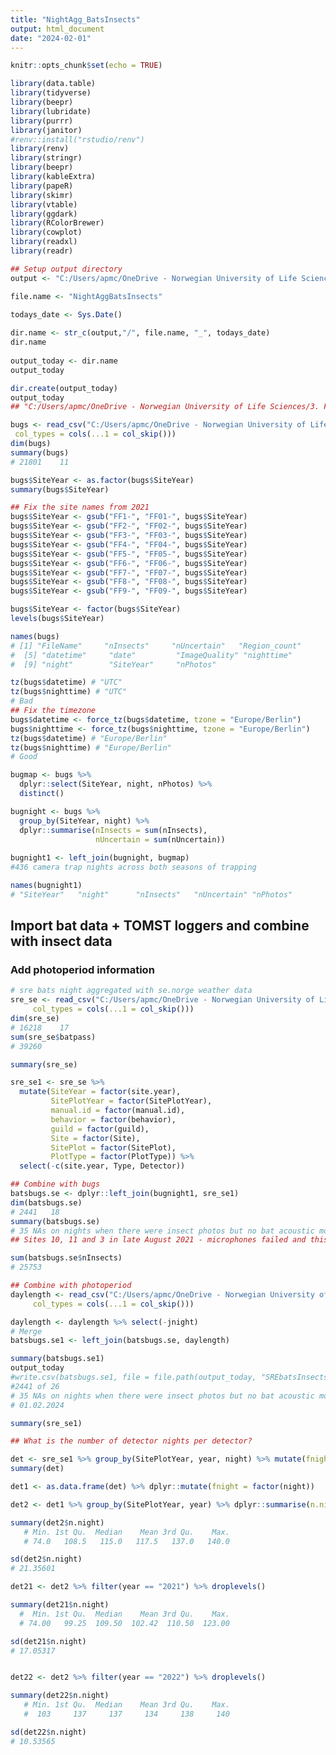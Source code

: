 ```yaml
---
title: "NightAgg_BatsInsects"
output: html_document
date: "2024-02-01"
---
```


```r
knitr::opts_chunk$set(echo = TRUE)
```

```r

library(data.table)
library(tidyverse)
library(beepr)
library(lubridate)
library(purrr)
library(janitor)
#renv::install("rstudio/renv")
library(renv)
library(stringr)
library(beepr)
library(kableExtra)
library(papeR)
library(skimr)
library(vtable)
library(ggdark)
library(RColorBrewer)
library(cowplot)
library(readxl)
library(readr)

## Setup output directory 
output <- "C:/Users/apmc/OneDrive - Norwegian University of Life Sciences/3. Follo Forest 2021-2023/Manuscripts/Analyses/ForDryad/2.AggregationCombineCovariates/NightAgg_BatsInsects_SRE_Open/Outputs"

file.name <- "NightAggBatsInsects"

todays_date <- Sys.Date()
 
dir.name <- str_c(output,"/", file.name, "_", todays_date)
dir.name
 
output_today <- dir.name
output_today

dir.create(output_today)
output_today
## "C:/Users/apmc/OneDrive - Norwegian University of Life Sciences/3. Follo Forest 2021-2023/Manuscripts/Analyses/ForDryad/2.AggregationCombineCovariates/NightAgg_BatsInsects_SRE_Open/Outputs/NightAggBatsInsects_2024-02-01"

```


```r
bugs <- read_csv("C:/Users/apmc/OneDrive - Norwegian University of Life Sciences/3. Follo Forest 2021-2023/Manuscripts/Analyses/ForDryad/2.AggregationCombineCovariates/NightAgg_BatsInsects_SRE_Open/Inputs/OCT_imageannotations_withmeta_combined.csv", 
 col_types = cols(...1 = col_skip()))
dim(bugs)
summary(bugs)
# 21801    11

bugs$SiteYear <- as.factor(bugs$SiteYear) 
summary(bugs$SiteYear)

## Fix the site names from 2021 
bugs$SiteYear <- gsub("FF1-", "FF01-", bugs$SiteYear)
bugs$SiteYear <- gsub("FF2-", "FF02-", bugs$SiteYear)
bugs$SiteYear <- gsub("FF3-", "FF03-", bugs$SiteYear)
bugs$SiteYear <- gsub("FF4-", "FF04-", bugs$SiteYear)
bugs$SiteYear <- gsub("FF5-", "FF05-", bugs$SiteYear)
bugs$SiteYear <- gsub("FF6-", "FF06-", bugs$SiteYear)
bugs$SiteYear <- gsub("FF7-", "FF07-", bugs$SiteYear)
bugs$SiteYear <- gsub("FF8-", "FF08-", bugs$SiteYear)
bugs$SiteYear <- gsub("FF9-", "FF09-", bugs$SiteYear)

bugs$SiteYear <- factor(bugs$SiteYear)
levels(bugs$SiteYear)

names(bugs)
# [1] "FileName"     "nInsects"     "nUncertain"   "Region_count"
#  [5] "datetime"     "date"         "ImageQuality" "nighttime"   
#  [9] "night"        "SiteYear"     "nPhotos"   

tz(bugs$datetime) # "UTC"
tz(bugs$nighttime) # "UTC" 
# Bad
## Fix the timezone
bugs$datetime <- force_tz(bugs$datetime, tzone = "Europe/Berlin")
bugs$nighttime <- force_tz(bugs$nighttime, tzone = "Europe/Berlin")
tz(bugs$datetime) # "Europe/Berlin"
tz(bugs$nighttime) # "Europe/Berlin" 
# Good 

bugmap <- bugs %>% 
  dplyr::select(SiteYear, night, nPhotos) %>% 
  distinct()

bugnight <- bugs %>% 
  group_by(SiteYear, night) %>% 
  dplyr::summarise(nInsects = sum(nInsects),
                   nUncertain = sum(nUncertain)) 
  
bugnight1 <- left_join(bugnight, bugmap)
#436 camera trap nights across both seasons of trapping

names(bugnight1)
# "SiteYear"   "night"      "nInsects"   "nUncertain" "nPhotos"
```


## Import bat data + TOMST loggers and combine with insect data 
### Add photoperiod information 
```r

# sre bats night aggregated with se.norge weather data
sre_se <- read_csv("C:/Users/apmc/OneDrive - Norwegian University of Life Sciences/3. Follo Forest 2021-2023/Manuscripts/Analyses/ForDryad/2.AggregationCombineCovariates/NightAgg_BatsInsects_SRE_Open/Inputs/sre.open_se.weather.csv", 
     col_types = cols(...1 = col_skip()))
dim(sre_se)
# 16218    17
sum(sre_se$batpass)
# 39260

summary(sre_se)

sre_se1 <- sre_se %>% 
  mutate(SiteYear = factor(site.year),
         SitePlotYear = factor(SitePlotYear),
         manual.id = factor(manual.id), 
         behavior = factor(behavior), 
         guild = factor(guild), 
         Site = factor(Site), 
         SitePlot = factor(SitePlot), 
         PlotType = factor(PlotType)) %>% 
  select(-c(site.year, Type, Detector))

## Combine with bugs
batsbugs.se <- dplyr::left_join(bugnight1, sre_se1)
dim(batsbugs.se)
# 2441   18
summary(batsbugs.se)
# 35 NAs on nights when there were insect photos but no bat acoustic monitoring happening. 
## Sites 10, 11 and 3 in late August 2021 - microphones failed and this was not discovered during maintenance checks 

sum(batsbugs.se$nInsects)
# 25753

## Combine with photoperiod 
daylength <- read_csv("C:/Users/apmc/OneDrive - Norwegian University of Life Sciences/3. Follo Forest 2021-2023/Manuscripts/Analyses/ForDryad/2.AggregationCombineCovariates/NightAgg_BatsInsects_SRE_Open/Inputs/daylength.csv", 
     col_types = cols(...1 = col_skip()))

daylength <- daylength %>% select(-jnight)
# Merge 
batsbugs.se1 <- left_join(batsbugs.se, daylength)

summary(batsbugs.se1)
output_today
#write.csv(batsbugs.se1, file = file.path(output_today, "SREbatsInsects_se.Weatherphoto.csv"))
#2441 of 26  
# 35 NAs on nights when there were insect photos but no bat acoustic monitoring happening. 
# 01.02.2024

summary(sre_se1)

## What is the number of detector nights per detector?

det <- sre_se1 %>% group_by(SitePlotYear, year, night) %>% mutate(fnight = factor(night)) %>%  dplyr::summarise(batpass = sum(batpass)) %>% distinct()
summary(det) 

det1 <- as.data.frame(det) %>% dplyr::mutate(fnight = factor(night))

det2 <- det1 %>% group_by(SitePlotYear, year) %>% dplyr::summarise(n.night = n()) 

summary(det2$n.night)
   # Min. 1st Qu.  Median    Mean 3rd Qu.    Max. 
   # 74.0   108.5   115.0   117.5   137.0   140.0 

sd(det2$n.night)
# 21.35601

det21 <- det2 %>% filter(year == "2021") %>% droplevels()

summary(det21$n.night)
  #  Min. 1st Qu.  Median    Mean 3rd Qu.    Max. 
  # 74.00   99.25  109.50  102.42  110.50  123.00 

sd(det21$n.night)
# 17.05317


det22 <- det2 %>% filter(year == "2022") %>% droplevels()

summary(det22$n.night)
   # Min. 1st Qu.  Median    Mean 3rd Qu.    Max. 
   #  103     137     137     134     138     140 

sd(det22$n.night)
# 10.53565

```


